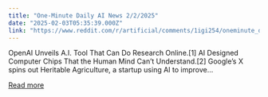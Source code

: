 ```yaml
---
title: "One-Minute Daily AI News 2/2/2025"
date: "2025-02-03T05:35:39.000Z"
link: "https://www.reddit.com/r/artificial/comments/1igi254/oneminute_daily_ai_news_222025/"
---
```


OpenAI Unveils A.I. Tool That Can Do Research Online.[1]
 AI Designed Computer Chips That the Human Mind Can’t Understand.[2]
 Google’s X spins out Heritable Agriculture, a startup using AI to improve...

[Read more](https://www.reddit.com/r/artificial/comments/1igi254/oneminute_daily_ai_news_222025/)

